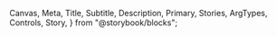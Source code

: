   Canvas,
  Meta,
  Title,
  Subtitle,
  Description,
  Primary,
  Stories,
  ArgTypes,
  Controls,
  Story,
} from "@storybook/blocks";


<Meta of={ToolTipStories} />

<Title />
<Subtitle />
<Description />
<Primary />
<Controls />

There are three things that compose a tooltip:

1. The `Tooltip` component itself. This is the element that will be displayed when the target element is hovered over.
2. The `ToolTipTrigger` component. This component handles the logic of displaying the tooltip when the target element is hovered over.
3. The target component. This is a focusable element that will trigger the tooltip to be displayed when hovered over or foucsed on via keyboard navigation.

In the following example, the `Button` component is the target element:

<Canvas of={ToolTipStories.Primary} />

Note than when using `ToolTipTrigger`, it handles setting up the refs and event listeners for you. Any components in this library
that are "focusable" can be used out of the box as the target of a tooltip. So you can use `Button`, `TextInput`, etc. as the target.

<Canvas of={ToolTipStories.InputTarget} />

## Custom ToolTip target

If you need to use a custom component as the target of a tooltip, you can wrap your component with the `ToolTipTarget` component.

<Canvas of={ToolTipStories.WithCustomTarget} />

## Tooltip Warmup and Cooldown

ToolTips have a warmup / cooldown time. If one tooltip is triggered, and then another is triggered within the cooldown time, the second tooltip will appear immediately.

<div style={{ display: "flex", gap: "12px" }}>
  <ToolTipTrigger delay={1500} closeDelay={1000}>
    <Button>Hover me</Button>
    <ToolTip>I come up after a delay.</ToolTip>
  </ToolTipTrigger>
  <ToolTipTrigger delay={1500} closeDelay={1000}>
    <Button>Then hover me</Button>
    <ToolTip>If you did it quickly, I appear immediately.</ToolTip>
  </ToolTipTrigger>
</div>

---

<Stories />
